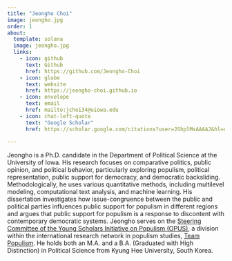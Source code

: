```yaml
---
title: "Jeongho Choi"
image: jeongho.jpg
order: 1
about:
  template: solana
  image: jeongho.jpg
  links:
    - icon: github
      text: Github
      href: https://github.com/Jeongho-Choi
    - icon: globe
      text: website
      href: https://jeongho-choi.github.io
    - icon: envelope
      text: email
      href: mailto:jchoi34@uiowa.edu
    - icon: chat-left-quote
      text: "Google Scholar"
      href: https://scholar.google.com/citations?user=JShplMsAAAAJ&hl=en
    
---
```


Jeongho is a Ph.D. candidate in the Department of Political Science at the University of Iowa. His research focuses on comparative politics, public opinion, and political behavior, particularly exploring populism, political representation, public support for democracy, and democratic backsliding. Methodologically, he uses various quantitative methods, including multilevel modeling, computational text analysis, and machine learning. His dissertation investigates how issue-congruence between the public and political parties influences public support for populism in different regions and argues that public support for populism is a response to discontent with contemporary democratic systems. Jeongho serves on the [Steering Committee of the Young Scholars Initiative on Populism (OPUS)](https://populism.byu.edu/directory/jeongho-choi), a division within the international research network in populism studies, [Team Populism](https://populism.byu.edu/). He holds both an M.A. and a B.A. (Graduated with High Distinction) in Political Science from Kyung Hee University, South Korea.
